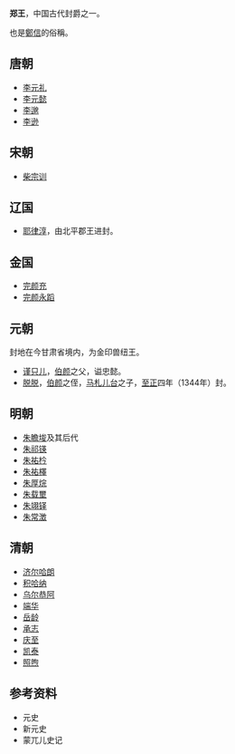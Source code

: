 '''郑王'''，中国古代封爵之一。

也是[[鄭信|鄭信]]的俗稱。

==唐朝==
*[[李元礼|李元礼]]
*[[李元懿|李元懿]]
*[[李邈_(唐)|李邈]]
*[[李逊_(宗室)|李逊]]

==宋朝==
*[[柴宗训|柴宗训]]
==辽国==
*[[耶律淳|耶律淳]]，由北平郡王进封。
==金国==
*[[完颜充|完颜充]]
*[[完颜永蹈|完颜永蹈]]
==元朝==
封地在今甘肃省境内，为金印兽纽王。
*[[谨只儿|谨只儿]]，[[伯颜|伯颜]]之父，谥忠懿。
*[[脱脱|脱脱]]，[[伯颜|伯颜]]之侄，[[马札儿台|马札儿台]]之子，[[至正|至正]]四年（1344年）封。 
==明朝==
*[[朱瞻埈|朱瞻埈]]及其后代
*[[朱祁锳|朱祁锳]]
*[[朱祐枔|朱祐枔]]
*[[朱祐檡|朱祐檡]]
*[[朱厚烷|朱厚烷]]
*[[朱載壐_(明鄭王)|朱载壐]]
*[[朱翊鐸_(鄭王)|朱翊铎]]
*[[朱常澂|朱常澂]]

==清朝==
{{main|郑亲王}}
*[[济尔哈朗|济尔哈朗]]
*[[积哈纳|积哈纳]]
*[[乌尔恭阿|乌尔恭阿]]
*[[端华|端华]]
*[[岳龄|岳龄]]
*[[承志|承志]]
*[[庆至|庆至]]
*[[凯泰|凯泰]]
*[[照煦|照煦]]

==参考资料==
*元史
*新元史
*蒙兀儿史记

{{Disambig|Z|Cat=二字中国王爵消歧义}}
